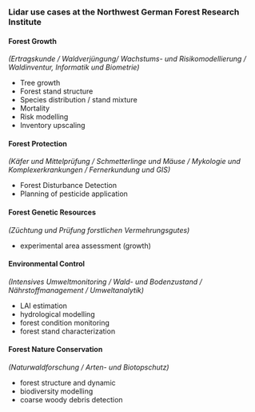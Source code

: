 
### Lidar use cases at the Northwest German Forest Research Institute


#### Forest Growth
*(Ertragskunde / Waldverjüngung/ Wachstums- und Risikomodellierung / Waldinventur, Informatik und Biometrie)*

- Tree growth
- Forest stand structure
- Species distribution / stand mixture
- Mortality
- Risk modelling 
- Inventory upscaling


#### Forest Protection
*(Käfer und Mittelprüfung / Schmetterlinge und Mäuse / Mykologie und Komplexerkrankungen / Fernerkundung und GIS)*

- Forest Disturbance Detection
- Planning of pesticide application


#### Forest Genetic Resources
*(Züchtung und Prüfung forstlichen Vermehrungsgutes)*

- experimental area assessment (growth)


#### Environmental Control 
*(Intensives Umweltmonitoring / Wald- und Bodenzustand / Nährstoffmanagement / Umweltanalytik)*

- LAI estimation
- hydrological modelling
- forest condition monitoring
- forest stand characterization


#### Forest Nature Conservation
*(Naturwaldforschung / Arten- und Biotopschutz)*

- forest structure and dynamic
- biodiversity modelling
- coarse woody debris detection

